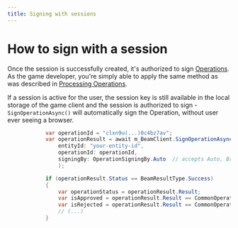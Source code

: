 ```yaml
---
title: Signing with sessions
---
```



# How to sign with a session

Once the session is successfully created, it's authorized to sign [Operations](/sdk/operations/introduction). As the game developer, you're simply able to apply the same method as was described in [Processing Operations](/sdk/operations/processing-operations).

If a session is active for the user, the session key is still available in the local storage of the game client and the session is authorized to sign - `SignOperationAsync()` will automatically sign the Operation, without user ever seeing a browser.


```csharp
            var operationId = "clxn9u(...)0c4bz7av";
            var operationResult = await m_BeamClient.SignOperationAsync(
                entityId: "your-entity-id",
                operationId: operationId,
                signingBy: OperationSigningBy.Auto  // accepts Auto, Browser and Session
                );

            if (operationResult.Status == BeamResultType.Success)
            {
                var operationStatus = operationResult.Result;
                var isApproved = operationResult.Result == CommonOperationResponse.StatusEnum.Executed;
                var isRejected = operationResult.Result == CommonOperationResponse.StatusEnum.Rejected;
                // (...)
            }
```